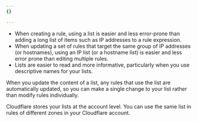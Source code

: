 ```yaml
---
{}

---
```


* When creating a rule, using a list is easier and less error-prone than adding a long list of items such as IP addresses to a rule expression.
* When updating a set of rules that target the same group of IP addresses (or hostnames), using an IP list (or a hostname list) is easier and less error prone than editing multiple rules.
* Lists are easier to read and more informative, particularly when you use descriptive names for your lists.

When you update the content of a list, any rules that use the list are automatically updated, so you can make a single change to your list rather than modify rules individually.

Cloudflare stores your lists at the account level. You can use the same list in rules of different zones in your Cloudflare account.
